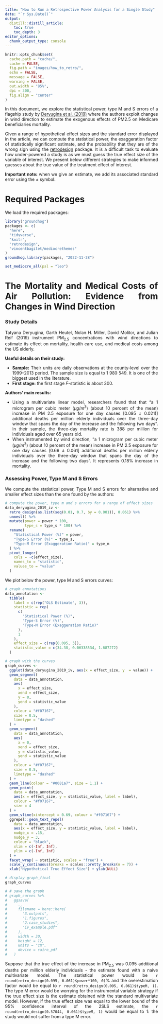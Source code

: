 ```yaml
---
title: "How to Run a Retrospective Power Analysis for a Single Study"
date: "`r Sys.Date()`"
output:
  distill::distill_article:
    toc: true
    toc_depth: 3
editor_options: 
  chunk_output_type: console
---
```


<style>
body {
text-align: justify}
</style>

```r
knitr::opts_chunk$set(
  cache.path = "cache/",
  cache = FALSE,
  fig.path = "images/how_to_retro/",
  echo = FALSE,
  message = FALSE,
  warning = FALSE,
  out.width = "85%",
  dpi = 300,
  fig.align = "center"
)
```

In this document, we explore the statistical power, type M and S errors of a flagship study by [Deryugina et al. (2019)](https://www.aeaweb.org/articles?id=10.1257/aer.20180279) where the authors exploit changes in wind direction to estimate the exogenous effects of PM2.5 on Medicare beneficiaries mortality.

Given a range of hypothetical effect sizes and the standard error displayed in the article, we can compute the statistical power, the exaggeration factor of statistically significant estimate, and the probability that they are of the wrong sign using the [retrodesign](https://cran.r-project.org/web/packages/retrodesign/vignettes/Intro_To_retrodesign.html) package. It is a difficult task to evaluate how under-powered a study is as we must guess the true effect size of the variable of interest. We present below different strategies to make informed guesses about the true value of the treatment effect of interest.

**Important note:** when we give an estimate, we add its associated standard error using the $\pm$ symbol.

# Required Packages

We load the required packages:

```r
library("groundhog")
packages <- c(
  "here",
  "tidyverse", 
  "knitr",
  "retrodesign", 
  "vincentbagilet/mediocrethemes"
)
groundhog.library(packages, "2022-11-28")

set_mediocre_all(pal = "leo") 
```

# The Mortality and Medical Costs of Air Pollution: Evidence from Changes in Wind Direction

### Study Details

Tatyana Deryugina, Garth Heutel, Nolan H. Miller, David Molitor, and Julian Reif (2019) instrument PM$_{2.5}$ concentrations with wind directions to estimate its effect on mortality, health care use, and medical costs among the US elderly.

**Useful details on their study:**

* **Sample:** Their units are daily observations at the county-level over the 1999–2013 period. The sample size is equal to 1 980 549. It is one of the biggest used in the literature.
* **First stage:** the first stage *F*-statistic is about 300.

**Authors' main results:**

* Using a multivariate linear model, researchers found that that "a 1 microgram per cubic meter ($\mu g/m^{3}$) (about 10 percent of
the mean) increase in PM 2.5 exposure for one day causes [0.095 $\pm$ 0.021)] additional deaths per million elderly individuals over the three-day window that spans the day of the increase and the following two days". In their sample, the three-day mortality rate is 388 per million for individuals aged over 65 years old.
* When instrumented by wind direction, "a 1 microgram per cubic meter ($\mu g/m^{3}$) (about 10 percent of the mean) increase in PM 2.5 exposure for one day causes [0.69 $\pm$ 0.061] additional deaths per million elderly individuals over the three-day window that spans the day of the increase and the following two days". It represents 0.18% increase in mortality.

### Assessing Power, Type M and S Errors

We compute the statistical power, Type M and S errors for alternative and smaller effect sizes than the one found by the authors:

```r
# compute the power, type m and s errors for a range of effect sizes
data_deryugina_2019_iv <-
  retro_design(as.list(seq(0.01, 0.7, by = 0.001)), 0.061) %>%
  unnest() %>%
  mutate(power = power * 100,
         type_s = type_s * 100) %>%
  rename(
    "Statistical Power (%)" = power,
    "Type-S Error (%)" = type_s,
    "Type-M Error (Exaggeration Ratio)" = type_m
  ) %>%
  pivot_longer(
    cols = -c(effect_size),
    names_to = "statistic",
    values_to = "value"
  )
```

We plot below the power, type M and S errors curves:

```r
# graph annotations
data_annotation <-
  tibble(
    label = c(rep("OLS Estimate", 3)),
    statistic = rep(
      c(
        "Statistical Power (%)",
        "Type-S Error (%)",
        "Type-M Error (Exaggeration Ratio)"
      ),
      1
    ),
    effect_size = c(rep(0.095, 3)),
    statistic_value = c(34.38, 0.06338534, 1.687272)
  )

# graph with the curves
graph_curves <-
  ggplot(data_deryugina_2019_iv, aes(x = effect_size, y  = value)) +
  geom_segment(
    data = data_annotation,
    aes(
      x = effect_size,
      xend = effect_size,
      y = 0,
      yend = statistic_value
    ),
    colour = "#f07167",
    size = 0.5,
    linetype = "dashed"
  ) +
  geom_segment(
    data = data_annotation,
    aes(
      x = 0,
      xend = effect_size,
      y = statistic_value,
      yend = statistic_value
    ),
    colour = "#f07167",
    size = 0.5,
    linetype = "dashed"
  ) +
  geom_line(colour = "#0081a7", size = 1.1) +
  geom_point(
    data = data_annotation,
    aes(x = effect_size, y = statistic_value, label = label),
    colour = "#f07167",
    size = 4
  ) +
  geom_vline(xintercept = 0.69, colour = "#f07167") +
  ggrepel::geom_text_repel(
    data = data_annotation,
    aes(x = effect_size, y = statistic_value, label = label),
    nudge_x = .15,
    nudge_y = 3,
    colour = "black",
    xlim = c(-Inf, Inf),
    ylim = c(-Inf, Inf)
  ) +
  facet_wrap( ~ statistic, scales = "free") +
  scale_y_continuous(breaks = scales::pretty_breaks(n = 7)) +
  xlab("Hypothetical True Effect Size") + ylab(NULL)

# display graph_final
graph_curves

# # save the graph
# graph_curves %>%
#   ggsave(
#     .,
#     filename = here::here(
#       "3.outputs",
#       "1.figures",
#       "2.case_studies",
#       "iv_example.pdf"
#     ),
#     width = 30,
#     height = 12,
#     units = "cm",
#     device = cairo_pdf
#   )
```

Suppose that the true effect of the increase in PM$_{2.5}$ was 0.095 additional deaths per million elderly individuals - the estimate found with a naive multivariate model. The statistical power would be `r round(retro_design(0.095, 0.061)$power*100, 0)`% and the overestimation factor would be equal to `r round(retro_design(0.095, 0.061)$typeM, 1)`. The type M error would be worrying for the instrumental variable strategy if the true effect size is the estimate obtained with the standard multivariate model. However, if the true effect size was equal to the lower bound of the 95% confidence interval of the 2SLS estimate, the `r round(retro_design(0.57044, 0.061)$typeM, 1)` would be equal to 1: the study would not suffer from a type M error.

